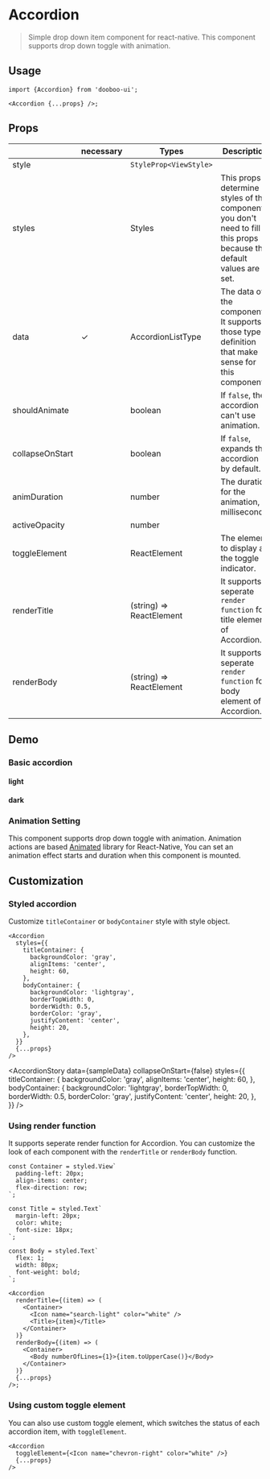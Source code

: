 
<Meta title="Components/Accordion" />

# Accordion

> Simple drop down item component for react-native. This component supports drop down toggle with animation.<br/>

## Usage

```tsx
import {Accordion} from 'dooboo-ui';

<Accordion {...props} />;
```

## Props

|                 | necessary | Types                    | Description                                                                                                         | Default               |
| --------------- | --------- | -------------------------| ------------------------------------------------------------------------------------------------------------------- | --------------------- |
| style           |           | `StyleProp<ViewStyle>`   |                                                                                                                     | `undefined`           |
| styles          |           | Styles                   | This props determine styles of the component. you don't need to fill this props because the default values are set. | `undefined`           |
| data            | ✓         | AccordionListType        | The data of the component. It supports those type definition that make sense for this component.                    |                       |
| shouldAnimate   |           | boolean                  | If `false`, the accordion can't use animation.                                                                      | `true`                |
| collapseOnStart |           | boolean                  | If `false`, expands the accordion by default.                                                                       | `true `               |
| animDuration    |           | number                   | The duration for the animation, in milliseconds.                                                                    | `200`                 |
| activeOpacity   |           | number                   |                                                                                                                     | `1`                   |
| toggleElement   |           | ReactElement             | The element to display as the toggle indicator.                                                                     | `default arrow image` |
| renderTitle     |           | (string) => ReactElement | It supports seperate `render function` for title element of Accordion.                                              | `default wrapper`     |
| renderBody      |           | (string) => ReactElement | It supports seperate `render function` for body element of Accordion.                                               | `default wrapper`     |

## Demo

### Basic accordion

#### light

<AccordionStory theme="light" data={sampleData} />

#### dark

<AccordionStory theme="dark" data={sampleData} />

### Animation Setting

This component supports drop down toggle with animation. Animation actions are based [Animated](https://reactnative.dev/docs/animated) library for React-Native, You can set an animation effect starts and duration when this component is mounted.

<ExAnimation data={sampleData} />

## Customization

### Styled accordion

Customize `titleContainer` or `bodyContainer` style with style object.

```tsx
<Accordion
  styles={{
    titleContainer: {
      backgroundColor: 'gray',
      alignItems: 'center',
      height: 60,
    },
    bodyContainer: {
      backgroundColor: 'lightgray',
      borderTopWidth: 0,
      borderWidth: 0.5,
      borderColor: 'gray',
      justifyContent: 'center',
      height: 20,
    },
  }}
  {...props}
/>
```

<AccordionStory
  data={sampleData}
  collapseOnStart={false}
  styles={{
    titleContainer: {
      backgroundColor: 'gray',
      alignItems: 'center',
      height: 60,
    },
    bodyContainer: {
      backgroundColor: 'lightgray',
      borderTopWidth: 0,
      borderWidth: 0.5,
      borderColor: 'gray',
      justifyContent: 'center',
      height: 20,
    },
  }}
/>

### Using render function

It supports seperate render function for Accordion. You can customize the look of each component with the `renderTitle` or `renderBody` function.

```tsx
const Container = styled.View`
  padding-left: 20px;
  align-items: center;
  flex-direction: row;
`;

const Title = styled.Text`
  margin-left: 20px;
  color: white;
  font-size: 18px;
`;

const Body = styled.Text`
  flex: 1;
  width: 80px;
  font-weight: bold;
`;

<Accordion
  renderTitle={(item) => (
    <Container>
      <Icon name="search-light" color="white" />
      <Title>{item}</Title>
    </Container>
  )}
  renderBody={(item) => (
    <Container>
      <Body numberOfLines={1}>{item.toUpperCase()}</Body>
    </Container>
  )}
  {...props}
/>;
```

<ExRenderFunction data={sampleData} />

### Using custom toggle element

You can also use custom toggle element, which switches the status of each accordion item, with `toggleElement`.

```tsx
<Accordion
  toggleElement={<Icon name="chevron-right" color="white" />}
  {...props}
/>
```

<ExToggleElement data={sampleData} />
